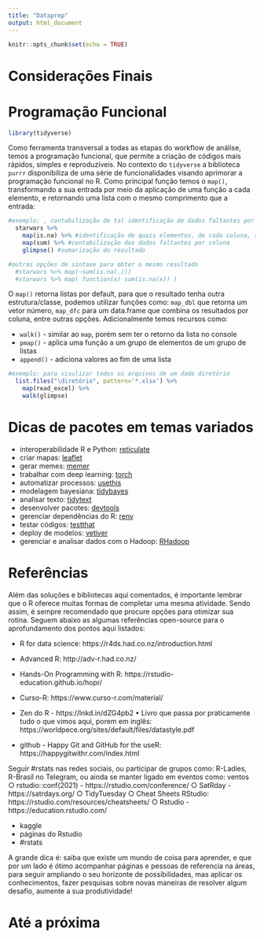 ```yaml
---
title: "Dataprep"
output: html_document
---
```


```r
knitr::opts_chunk$set(echo = TRUE)
```

# Considerações Finais 


# Programação Funcional

```r
library(tidyverse)
```

Como ferramenta transversal a todas as etapas do workflow de análise, temos a programação funcional, que permite a criação de códigos mais rápidos, simples e reproduzíveis. No contexto do `tidyverse` a biblioteca `purrr` disponibiliza de uma série de funcionalidades visando aprimorar a programação funcional no R. Como principal função temos o `map()`, transformando a sua entrada por meio da aplicação de uma função a cada elemento, e retornando uma lista com o mesmo comprimento que a entrada:


```r
#exemplo: , contabilização de tal identificação de dados faltantes por coluna, 
  starwars %>% 
    map(is.na) %>% #identificação de quais elementos, de cada coluna, são NA's
    map(sum) %>% #contabilização dos dados faltantes por coluna  
    glimpse() #sumarização do resultado

#outras opções de sintaxe para obter o mesmo resultado
  #starwars %>% map(~sum(is.na(.)))
  #starwars %>% map( function(x) sum(is.na(x)) )
```

O `map()` retorna listas por default, para que o resultado tenha outra estrutura/classe, podemos utilizar funções como: `map_dbl` que retorna um vetor número, `map_dfc` para um data.frame que combina os resultados por coluna, entre outras opções. Adicionalmente temos recursos como:

  - `walk()` - similar ao `map`, porém sem ter o retorno da lista no console 
  - `pmap()` - aplica uma função a um grupo de elementos de um grupo de listas
  - `append()` - adiciona valores ao fim de uma lista


```r
#exemplo: para visulizar todos os arquivos de um dado diretório
  list.files("\diretório", pattern='*.xlsx') %>% 
    map(read_excel) %>% 
    walk(glimpse)
```



# Dicas de pacotes em temas variados

- interoperabilidade R e Python: [reticulate](https://rstudio.github.io/reticulate/) 
- criar mapas: [leaflet](https://rstudio.github.io/leaflet/)
- gerar memes: [memer](https://github.com/sctyner/memer)
- trabalhar com deep learning: [torch](https://torch.mlverse.org/packages/)
- automatizar processos: [usethis](https://github.com/r-lib/usethis)
- modelagem bayesiana: [tidybayes](http://mjskay.github.io/tidybayes/)
- analisar texto: [tidytext](https://github.com/juliasilge/tidytext)
- desenvolver pacotes: [devtools](https://github.com/r-lib/devtools)
- gerenciar dependências do R: [renv](https://rstudio.github.io/renv/articles/renv.html)
- testar códigos: [testthat](https://testthat.r-lib.org/)
- deploy de modelos: [vetiver](https://github.com/rstudio/vetiver-r)
- gerenciar e analisar dados com o Hadoop: [RHadoop](https://github.com/RevolutionAnalytics/RHadoop/wiki) 



# Referências
Além das soluções e bibliotecas aqui comentados, é importante lembrar que o R oferece muitas formas de completar uma mesma atividade. Sendo assim, é sempre recomendado que procure opções para otimizar sua rotina. Seguem abaixo as algumas referências open-source para o aprofundamento dos pontos aqui listados:

- R for data science: https://r4ds.had.co.nz/introduction.html
- Advanced R: http://adv-r.had.co.nz/
- Hands-On Programming with R: https://rstudio-education.github.io/hopr/
- Curso-R: https://www.curso-r.com/material/
- Zen do R - https://lnkd.in/dZG4pb2
•	Livro que passa por praticamente tudo o que vimos aqui, porem em inglês:
https://worldpece.org/sites/default/files/datastyle.pdf   

- github - Happy Git and GitHub for the useR: https://happygitwithr.com/index.html

Seguir #rstats nas redes sociais, ou participar de grupos como: R-Ladies, R-Brasil no Telegram, ou ainda se manter ligado em eventos como: ventos
		○ rstudio::conf(2021) - https://rstudio.com/conference/
		○ SatRday - https://satrdays.org/ 
		○ TidyTuesday
		○ Cheat Sheets RStudio: https://rstudio.com/resources/cheatsheets/
		○ Rstudio - https://education.rstudio.com/

-  kaggle
- páginas do Rstudio
- #rstats

A grande dica é: saiba que existe um mundo de coisa para aprender, e que por um lado é ótimo acompanhar páginas e pessoas de referencia na áreas, para seguir ampliando o seu horizonte de possibilidades, mas aplicar os conhecimentos, fazer pesquisas sobre novas maneiras de resolver algum desafio, aumente a sua produtividade!  
 
 
# Até a próxima